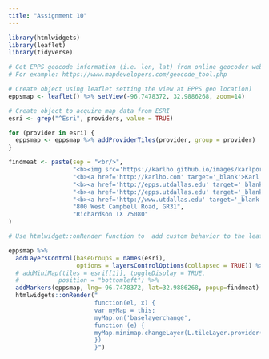 ---
title: "Assignment 10"
---

```{r}
library(htmlwidgets)
library(leaflet)
library(tidyverse)
```

```{r}
# Get EPPS geocode information (i.e. lon, lat) from online geocoder websites.
# For example: https://www.mapdevelopers.com/geocode_tool.php

# Create object using leaflet setting the view at EPPS geo location)
eppsmap <- leaflet() %>% setView(-96.7478372, 32.9886268, zoom=14)

# Create object to acquire map data from ESRI
esri <- grep("^Esri", providers, value = TRUE)

for (provider in esri) {
  eppsmap <- eppsmap %>% addProviderTiles(provider, group = provider)
}

findmeat <- paste(sep = "<br/>",
                  "<b><img src='https://karlho.github.io/images/karlportrait140.png' alt='Karl Ho'  style='width:45px;height:60px;' align = 'right'></b>",
                  "<b><a href='http://karlho.com' target='_blank'>Karl Ho </a></b>",
                  "<b><a href='http://epps.utdallas.edu' target='_blank'>School of Economic, </a></b>",
                  "<b><a href='http://epps.utdallas.edu' target='_blank'>Political and Policy Sciences</a></b>",
                  "<b><a href='http://www.utdallas.edu' target='_blank'>University of Texsa at Dallas</a></b>",
                  "800 West Campbell Road, GR31",
                  "Richardson TX 75080"
)

# Use htmlwidget::onRender function to  add custom behavior to the leaflet map using native JavaScript.

eppsmap %>%
  addLayersControl(baseGroups = names(esri),
                   options = layersControlOptions(collapsed = TRUE)) %>%
  # addMiniMap(tiles = esri[[1]], toggleDisplay = TRUE,
  #           position = "bottomleft") %>%
  addMarkers(eppsmap, lng=-96.7478372, lat=32.9886268, popup=findmeat)  %>%
  htmlwidgets::onRender("
                        function(el, x) {
                        var myMap = this;
                        myMap.on('baselayerchange',
                        function (e) {
                        myMap.minimap.changeLayer(L.tileLayer.provider(e.name));
                        })
                        }")

```
